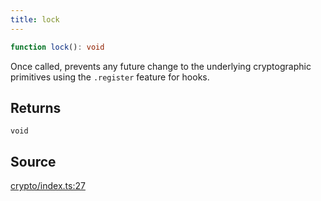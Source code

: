 ```yaml
---
title: lock
---
```


```ts
function lock(): void
```

Once called, prevents any future change to the underlying cryptographic primitives using the `.register` feature for
hooks.

## Returns

`void`

## Source

[crypto/index.ts:27](https://github.com/dominant-strategies/quais.js/blob/9bfb949cc06bcfbb7d38a4e546f9ef7f1b4677ea/src/crypto/index.ts#L27)
